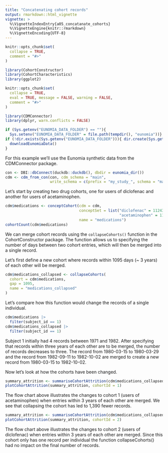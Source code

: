 ```yaml
---
title: "Concatenating cohort records"
output: rmarkdown::html_vignette
vignette: >
  %\VignetteIndexEntry{a05_concatanate_cohorts}
  %\VignetteEngine{knitr::rmarkdown}
  %\VignetteEncoding{UTF-8}
---
```


```r
knitr::opts_chunk$set(
  collapse = TRUE,
  comment = "#>"
)
```

```r
library(CohortConstructor)
library(CohortCharacteristics)
library(ggplot2)
```

```r
knitr::opts_chunk$set(
  collapse = TRUE,
  eval = TRUE, message = FALSE, warning = FALSE,
  comment = "#>"
)

library(CDMConnector)
library(dplyr, warn.conflicts = FALSE)

if (Sys.getenv("EUNOMIA_DATA_FOLDER") == ""){
  Sys.setenv("EUNOMIA_DATA_FOLDER" = file.path(tempdir(), "eunomia"))}
if (!dir.exists(Sys.getenv("EUNOMIA_DATA_FOLDER"))){ dir.create(Sys.getenv("EUNOMIA_DATA_FOLDER"))
  downloadEunomiaData()  
}
```

For this example we'll use the Eunomia synthetic data from the CDMConnector package.

```r
con <- DBI::dbConnect(duckdb::duckdb(), dbdir = eunomia_dir())
cdm <- cdm_from_con(con, cdm_schema = "main", 
                    write_schema = c(prefix = "my_study_", schema = "main"))
```

Let's start by creating two drug cohorts, one for users of diclofenac and another for users of acetaminophen.

```r
cdm$medications <- conceptCohort(cdm = cdm, 
                                 conceptSet = list("diclofenac" = 1124300,
                                                   "acetaminophen" = 1127433), 
                                 name = "medications")
cohortCount(cdm$medications)
```
We can merge cohort records using the `collapseCohorts()` function in the CohortConstructor package. The function allows us to specifying the number of days between two cohort entries, which will then be merged into a single record.

Let's first define a new cohort where records within 1095 days (~ 3 years) of each other will be merged.

```r
cdm$medications_collapsed <- collapseCohorts(
  cohort = cdm$medications,
  gap = 1095,
  name = "medications_collapsed"
)
```

Let's compare how this function would change the records of a single individual.

```r
cdm$medications |>
  filter(subject_id == 1)
cdm$medications_collapsed |>
  filter(subject_id == 1)
```
Subject 1 initially had 4 records between 1971 and 1982. After specifying that records within three years of each other are to be merged, the number of records decreases to three. The record from 1980-03-15 to 1980-03-29 and the record from 1982-09-11 to 1982-10-02 are merged to create a new record from 1980-03-15 to 1982-10-02. 

Now let's look at how the cohorts have been changed. 

```r
summary_attrition <- summariseCohortAttrition(cdm$medications_collapsed)
plotCohortAttrition(summary_attrition, cohortId = 1)
```

The flow chart above illustrates the changes to cohort 1 (users of acetaminophen) when entries within 3 years of each other are merged. We see that collapsing the cohort has led to 1,390 fewer records.

```r
summary_attrition <- summariseCohortAttrition(cdm$medications_collapsed)
plotCohortAttrition(summary_attrition, cohortId = 2)
```

The flow chart above illustrates the changes to cohort 2 (users of diclofenac) when entries within 3 years of each other are merged. Since this cohort only has one record per individual the function collapseCohorts() had no impact on the final number of records.
